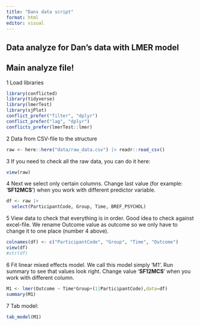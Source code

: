 ```yaml
---
title: "Dans data script"
format: html
editor: visual
---
```


## Data analyze for Dan's data with LMER model

## Main analyze file! 

1 Load libraries

```r
library(conflicted)  
library(tidyverse)
library(lmerTest)
library(sjPlot)
conflict_prefer("filter", "dplyr")
conflict_prefer("lag", "dplyr")
conflicts_prefer(lmerTest::lmer)
```

2 Data from CSV-file to the structure

```r
raw <- here::here("data/raw_data.csv") |> readr::read_csv()
```

3 If you need to check all the raw data, you can do it here:

```r
view(raw)
```

4 Next we select only certain columns. Change last value (for example: '**SF12MCS**') when you work with different predictor variable.

```r
df <- raw |> 
  select(ParticipantCode, Group, Time, BREF_PSYCHOL)
```

5 View data to check that everything is in order. Good idea to check against excel-file. We rename Outcome value as outcome so we only have to change it to one place (number 4 above).

```r
colnames(df) <- c("ParticipantCode", "Group", "Time", "Outcome")
view(df)
#str(df)
```

6 Fit linear mixed effects model. We call this model simply 'M1'. Run summary to see that values look right. Change value '**SF12MCS**' when you work with different column.

```r
M1 <- lmer(Outcome ~ Time*Group+(1|ParticipantCode),data=df)
summary(M1)
```

7 Tab model:

```r
tab_model(M1)
```
